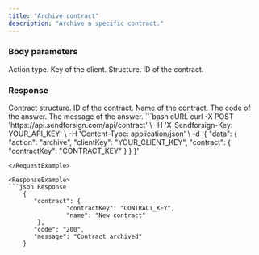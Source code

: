 ```yaml
---
title: "Archive contract"
description: "Archive a specific contract."
---
```


### Body parameters

<ParamField body="action" type="string" required>
  Action type.
</ParamField>

<ParamField body="clientKey" type="string" required>
  Key of the client.
</ParamField>

<ParamField body="contract" required>
  Structure.

  <Expandable title="child attribute">

  <ParamField body="contractKey" type="string">
    ID of the contract.
  </ParamField>

  </Expandable>

</ParamField>

### Response

  <ResponseField name="contract" type="string">
    Contract structure.

  <Expandable title="child attribute">

  <ResponseField name="contractKey" type="string">
    ID of the contract.
  </ResponseField>

  <ResponseField name="name" type="string">
    Name of the contract.
  </ResponseField>

  </Expandable>

  </ResponseField>

<ResponseField name="code" type="string">
  The code of the answer.
</ResponseField>

<ResponseField name="message" type="string">
  The message of the answer.
</ResponseField>

<RequestExample>
```bash cURL
curl -X POST 'https://api.sendforsign.com/api/contract' \
     -H 'X-Sendforsign-Key: YOUR_API_KEY' \
     -H 'Content-Type: application/json' \
     -d '{ 
		  "data": {
				   "action": "archive",
				   "clientKey": "YOUR_CLIENT_KEY",
				   "contract": {
							  "contractKey": "CONTRACT_KEY"
						     }
				  }
       }'

```
</RequestExample>

<ResponseExample>
```json Response
	{
       "contract": {
                "contractKey": "CONTRACT_KEY", 
				"name": "New contract"
		},
       "code": "200",
       "message": "Contract archived"
    } 
```
</ResponseExample>
